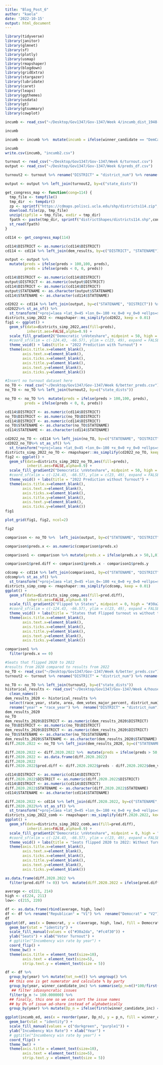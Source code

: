 ```yaml
---
title: "Blog_Post_6"
author: "kaela"
date: '2022-10-15'
output: html_document
---
```


```r
library(tidyverse)
library(janitor)
library(glmnet)
library(sf)
library(plotly)
library(usmap)
library(rmapshaper)
library(blogdown)
library(gridExtra)
library(stargazer)
library(lubridate)
library(caret)
library(leaps)
library(ggthemes)
library(usdata)
library(gt)
library(gtsummary)
library(cowplot)

incumb <- read_csv("~/Desktop/Gov1347/Gov-1347/Week 4/incumb_dist_1948-2022 (2).csv")

incumb

incumb <- incumb %>%  mutate(incumb = ifelse(winner_candidate == "DemCandidate",1,0))%>% filter(year > 2008) %>% select(year, st_cd_fips, incumb, winner_candidate, state, district_num) %>% mutate(year = year +2) %>% select (year, st_cd_fips, incumb, state, district_num)

incumb
write.csv(incumb, "incumb2.csv")


```


```r
turnout <- read_csv("~/Desktop/Gov1347/Gov-1347/Week 6/turnout.csv")
output <- read_csv("~/Desktop/Gov1347/Gov-1347/Week 6/preds_df.csv")

turnout2 <- turnout %>% rename("DISTRICT" = "district_num") %>% rename("STATENAME" = "state") %>% rename("state_dists" = "st_cd_fips") %>% filter(year == 2020) %>% select(state_dists, DISTRICT, STATENAME)

output <- output %>% left_join(turnout2, by=c("state_dists"))

get_congress_map <- function(cong=114) {
  tmp_file <- tempfile()
  tmp_dir  <- tempdir()
  zp <- sprintf("https://cdmaps.polisci.ucla.edu/shp/districts114.zip",cong)
  download.file(zp, tmp_file)
  unzip(zipfile = tmp_file, exdir = tmp_dir)
  fpath <- paste(tmp_dir, sprintf("districtShapes/districts114.shp",cong), sep = "/")
  st_read(fpath)
}

cd114 <- get_congress_map(114)

cd114$DISTRICT <- as.numeric(cd114$DISTRICT)
cd114 <- cd114 %>% left_join(dem_results, by=c("DISTRICT", "STATENAME"))

output <- output %>% 
  mutate(preds = ifelse(preds > 100,100, preds),
         preds = ifelse(preds < 0, 0, preds))

```


```r
cd114$DISTRICT <- as.numeric(cd114$DISTRICT)
output$DISTRICT <- as.numeric(output$DISTRICT)
cd114$DISTRICT <- as.numeric(cd114$DISTRICT)
output$STATENAME <- as.character(output$STATENAME)
cd114$STATENAME <- as.character(cd114$STATENAME)

cd2022 <- cd114 %>% left_join(output, by=c("STATENAME", "DISTRICT")) %>% filter(!STATENAME %in% c("Alaska","Hawaii"))
cd2022%>% st_as_sf() %>%
  st_transform("+proj=laea +lat_0=45 +lon_0=-100 +x_0=0 +y_0=0 +ellps=sphere +units=m +no_defs")
districts_simp_2022 <- rmapshaper::ms_simplify(cd2022, keep = 0.01)
fig1 <- ggplot() + 
  geom_sf(data=districts_simp_2022,aes(fill=preds),
          inherit.aes=FALSE,alpha=0.9) + 
  scale_fill_gradient2("Democratic \nVoteshare", midpoint = 50, high = "#30a2da", mid = "white", low = "#fc4f30") +
  #coord_sf(xlim = c(-124.43, -66.57), ylim = c(23, 49), expand = FALSE) +  
  theme_void() + labs(title = "2022 Prediction with Turnout") +
  theme(axis.title.x=element_blank(),
        axis.text.x=element_blank(),
        axis.ticks.x=element_blank(),
        axis.title.y=element_blank(),
        axis.text.y=element_blank(),
        axis.ticks.y=element_blank())

#Insert no turnout dataset here
no_TO <- read_csv("~/Desktop/Gov1347/Gov-1347/Week 6/better_preds.csv")
no_TO <- no_TO %>% left_join(turnout2, by=c("state_dists"))

no_TO <- no_TO %>%  mutate(preds = ifelse(preds > 100,100, preds),
         preds = ifelse(preds < 0, 0, preds))

cd114$DISTRICT <- as.numeric(cd114$DISTRICT)
no_TO$DISTRICT <- as.numeric(no_TO$DISTRICT)
cd114$DISTRICT <- as.numeric(cd114$DISTRICT)
no_TO$STATENAME <- as.character(no_TO$STATENAME)
cd114$STATENAME <- as.character(cd114$STATENAME)

cd2022_no_TO <- cd114 %>% left_join(no_TO, by=c("STATENAME", "DISTRICT")) %>% filter(!STATENAME %in% c("Alaska","Hawaii"))
cd2022_no_TO%>% st_as_sf() %>%
  st_transform("+proj=laea +lat_0=45 +lon_0=-100 +x_0=0 +y_0=0 +ellps=sphere +units=m +no_defs")
districts_simp_2022_no_TO <- rmapshaper::ms_simplify(cd2022_no_TO, keep = 0.01)
fig2 <- ggplot() + 
  geom_sf(data=districts_simp_2022_no_TO,aes(fill=preds),
          inherit.aes=FALSE,alpha=0.9) + 
  scale_fill_gradient2("Democratic \nVoteshare", midpoint = 50, high = "#30a2da", mid = "white", low = "#fc4f30") +
  #coord_sf(xlim = c(-124.43, -66.57), ylim = c(23, 49), expand = FALSE) +  
  theme_void() + labs(title = "2022 Prediction without Turnout") +
  theme(axis.title.x=element_blank(),
        axis.text.x=element_blank(),
        axis.ticks.x=element_blank(),
        axis.title.y=element_blank(),
        axis.text.y=element_blank(),
        axis.ticks.y=element_blank())
fig1

plot_grid(fig1, fig2, ncol=2)

fig2

comparison <- no_TO %>%  left_join(output, by=c("STATENAME", "DISTRICT")) %>% filter(!STATENAME %in% c("Alaska","Hawaii"))

comparison$preds.x <- as.numeric(comparison$preds.x)

comparison1 <- comparison %>% mutate(preds.x = ifelse(preds.x > 50,1,0)) %>% mutate(preds.y = ifelse(preds.y > 50,1,0))

comparison1$pred.diff <- comparison1$preds.x - comparison1$preds.y

cdcomp <- cd114 %>% left_join(comparison1, by=c("STATENAME", "DISTRICT")) %>% filter(!STATENAME %in% c("Alaska","Hawaii"))
cdcomp%>% st_as_sf() %>%
  st_transform("+proj=laea +lat_0=45 +lon_0=-100 +x_0=0 +y_0=0 +ellps=sphere +units=m +no_defs")
districts_simp_comp <- rmapshaper::ms_simplify(cdcomp, keep = 0.01)
ggplot() + 
  geom_sf(data=districts_simp_comp,aes(fill=pred.diff),
          inherit.aes=FALSE,alpha=0.9) + 
  scale_fill_gradient2("Flipped \n States", midpoint = 0, high = "#30a2da", mid = "white", low = "#fc4f30") +
  #coord_sf(xlim = c(-124.43, -66.57), ylim = c(23, 49), expand = FALSE) +  
  theme_void() + labs(title = "States that Flipped turnout vs without turnout") +
  theme(axis.title.x=element_blank(),
        axis.text.x=element_blank(),
        axis.ticks.x=element_blank(),
        axis.title.y=element_blank(),
        axis.text.y=element_blank(),
        axis.ticks.y=element_blank())
```

```r
comparison1 %>%
  filter(preds.x == 0)
```

```r
#Seats that flipped 2020 to 2022
#results from 2020 compared to results from 2022
no_TO <- read_csv("~/Desktop/Gov1347/Gov-1347/Week 6/better_preds.csv")
turnout2 <- turnout %>% rename("DISTRICT" = "district_num") %>% rename("STATENAME" = "state") %>% rename("state_dists" = "st_cd_fips") %>% filter(year == 2020) %>% select(state_dists, DISTRICT, STATENAME)

no_TO <- no_TO %>% left_join(turnout2, by=c("state_dists"))
historical_results <- read_csv("~/Desktop/Gov1347/Gov-1347/Week 4/house party vote share by district 1948-2020.csv") %>% 
  clean_names()
dem_results_2020 <- historical_results %>% 
  select(race_year, state, area, dem_votes_major_percent, district_num) %>% 
  rename("year" = "race_year") %>%  rename("DISTRICT" = "district_num") %>% rename("STATENAME" = "state") %>% filter(year == 2020) %>% distinct() %>% distinct(STATENAME,DISTRICT, .keep_all = TRUE)
dem_results_2020
no_TO
dem_results_2020$DISTRICT <- as.numeric(dem_results_2020$DISTRICT)
no_TO$DISTRICT <- as.numeric(no_TO$DISTRICT)
dem_results_2020$DISTRICT <- as.numeric(dem_results_2020$DISTRICT)
no_TO$STATENAME <- as.character(no_TO$STATENAME)
dem_results_2020$STATENAME <- as.character(dem_results_2020$STATENAME)
diff.2020.2022 <- no_TO %>% left_join(dem_results_2020, by=c("STATENAME", "DISTRICT"))

diff.2020.2022 <- diff.2020.2022 %>%  mutate(preds = ifelse(preds > 50,1,0)) %>% mutate(dem_votes_major_percent = ifelse(dem_votes_major_percent > 50,1,0))
diff.2020.2022 <- as.data.frame(diff.2020.2022)
diff.2020.2022
diff.2020.2022$pred.diff <- diff.2020.2022$preds - diff.2020.2022$dem_votes_major_percent

cd114$DISTRICT <- as.numeric(cd114$DISTRICT)
diff.2020.2022$DISTRICT <- as.numeric(diff.2020.2022$DISTRICT)
cd114$DISTRICT <- as.numeric(cd114$DISTRICT)
diff.2020.2022$STATENAME <- as.character(diff.2020.2022$STATENAME)
cd114$STATENAME <- as.character(cd114$STATENAME)

diff.2020.2022 <- cd114 %>% left_join(diff.2020.2022, by=c("STATENAME", "DISTRICT")) %>% filter(!STATENAME %in% c("Alaska","Hawaii"))
diff.2020.2022%>% st_as_sf() %>%
  st_transform("+proj=laea +lat_0=45 +lon_0=-100 +x_0=0 +y_0=0 +ellps=sphere +units=m +no_defs")
districts_simp_2022_comb <- rmapshaper::ms_simplify(diff.2020.2022, keep = 0.01)
ggplot() + 
  geom_sf(data=districts_simp_2022_comb,aes(fill=pred.diff),
          inherit.aes=FALSE,alpha=0.9) + 
  scale_fill_gradient2("Democratic \nVoteshare", midpoint = 0, high = "#30a2da", mid = "white", low = "#fc4f30") +
  #coord_sf(xlim = c(-124.43, -66.57), ylim = c(23, 49), expand = FALSE) +  
  theme_void() + labs(title = "Seats flipped 2020 to 2022: Without Turnout") +
  theme(axis.title.x=element_blank(),
        axis.text.x=element_blank(),
        axis.ticks.x=element_blank(),
        axis.title.y=element_blank(),
        axis.text.y=element_blank(),
        axis.ticks.y=element_blank())

```

```r
as.data.frame(diff.2020.2022 %>%
  filter(pred.diff != 0)) %>%  mutate(diff.2020.2022 = ifelse(pred.diff == -1,"R",pred.diff), diff.2020.2022 = ifelse(pred.diff == 1,"D",diff.2020.2022)) %>% select(STATENAME, DISTRICT,  diff.2020.2022)
```

```r
average <- c(221, 214)
high <- c(224, 211)
low<- c(215, 220)

df <- as.data.frame(rbind(average, high, low))
df <- df %>% rename("Republican" = "V1") %>%  rename("Democrat" = "V2")
df
ggplot(df, aes(x = Democrat, y = c(average, high, low), fill = Democrat)) + 
  geom_bar(stat = "identity") +
  scale_fill_manual(values = c("#30a2da", "#fc4f30")) +
  ylab("Seats") + xlab("Voter Turnout") +
  # ggtitle("Incumbency win rate by year") +
  coord_flip() + 
  theme_bw() + 
  theme(axis.title = element_text(size=10),
        axis.text = element_text(size=5),
        strip.text.y = element_text(size = 5))

df <- df %>%
  group_by(year) %>% mutate(tot_n=n()) %>% ungroup() %>%
  ## this one is get numerator and calculate % by party
  group_by(year, winner_candidate_inc) %>% summarise(p_n=n()*100/first(tot_n)) %>% ungroup() %>%
   ## filter idiosyncratic issues
  filter(p_n != 100.000000) %>%
  ## finally, this one so we can sort the issue names
  ## by D% of issue ad-share instead of alphabetically
  group_by(year) %>% mutate(Dp_n = ifelse(first(winner_candidate_inc) == "democrat", first(p_n), 0))

ggplot(incumb_ed, aes(x = reorder(year, Dp_n), y = p_n, fill = winner_candidate_inc)) + 
  geom_bar(stat = "identity") +
  scale_fill_manual(values = c("darkgreen", "purple1")) +
  ylab("Incumbency Win Rate") + xlab("Year") +
  # ggtitle("Incumbency win rate by year") +
  coord_flip() + 
  theme_bw() + 
  theme(axis.title = element_text(size=10),
        axis.text = element_text(size=5),
        strip.text.y = element_text(size = 5)) 
```

